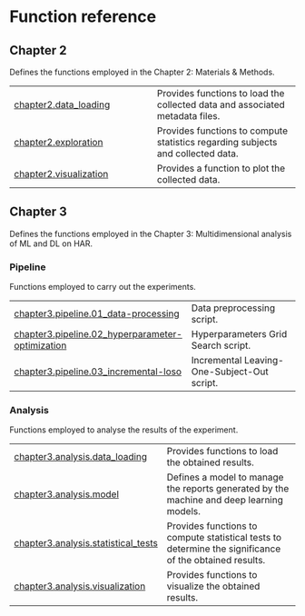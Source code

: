 # Function reference {.doc .doc-index}

## Chapter 2

Defines the functions employed in the Chapter 2: Materials & Methods.

| | |
| --- | --- |
| [chapter2.data_loading](chapter2.data_loading.qmd#libs.chapter2.data_loading) | Provides functions to load the collected data and associated metadata files. |
| [chapter2.exploration](chapter2.exploration.qmd#libs.chapter2.exploration) | Provides functions to compute statistics regarding subjects and collected data. |
| [chapter2.visualization](chapter2.visualization.qmd#libs.chapter2.visualization) | Provides a function to plot the collected data. |

## Chapter 3

Defines the functions employed in the Chapter 3: Multidimensional analysis of ML and DL on HAR.

### Pipeline

Functions employed to carry out the experiments.

| | |
| --- | --- |
| [chapter3.pipeline.01_data-processing](chapter3.pipeline.01_data-processing.qmd#libs.chapter3.pipeline.01_data-processing) | Data preprocessing script. |
| [chapter3.pipeline.02_hyperparameter-optimization](chapter3.pipeline.02_hyperparameter-optimization.qmd#libs.chapter3.pipeline.02_hyperparameter-optimization) | Hyperparameters Grid Search script. |
| [chapter3.pipeline.03_incremental-loso](chapter3.pipeline.03_incremental-loso.qmd#libs.chapter3.pipeline.03_incremental-loso) | Incremental Leaving-One-Subject-Out script. |

### Analysis

Functions employed to analyse the results of the experiment.

| | |
| --- | --- |
| [chapter3.analysis.data_loading](chapter3.analysis.data_loading.qmd#libs.chapter3.analysis.data_loading) | Provides functions to load the obtained results. |
| [chapter3.analysis.model](chapter3.analysis.model.qmd#libs.chapter3.analysis.model) | Defines a model to manage the reports generated by the machine and deep learning models. |
| [chapter3.analysis.statistical_tests](chapter3.analysis.statistical_tests.qmd#libs.chapter3.analysis.statistical_tests) | Provides functions to compute statistical tests to determine the significance of the obtained results. |
| [chapter3.analysis.visualization](chapter3.analysis.visualization.qmd#libs.chapter3.analysis.visualization) | Provides functions to visualize the obtained results. |